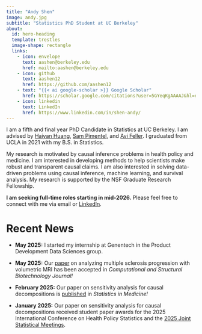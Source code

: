 ```yaml
---
title: "Andy Shen"
image: andy.jpg
subtitle: "Statistics PhD Student at UC Berkeley"
about:
  id: hero-heading
  template: trestles
  image-shape: rectangle
  links:
    - icon: envelope
      text: aashen@berkeley.edu
      href: mailto:aashen@berkeley.edu
    - icon: github
      text: aashen12
      href: https://github.com/aashen12
    - text: "{{< ai google-scholar >}} Google Scholar"
      href: https://scholar.google.com/citations?user=5GYeqKgAAAAJ&hl=en
    - icon: linkedin
      text: LinkedIn
      href: https://www.linkedin.com/in/shen-andy/
---
```


::: {#hero-heading}
I am a fifth and final year PhD Candidate in Statistics at UC Berkeley. I am advised by [Haiyan Huang](https://statistics.berkeley.edu/people/haiyan-huang), [Sam Pimentel](https://statistics.berkeley.edu/people/sam-pimentel), and [Avi Feller](https://statistics.berkeley.edu/people/avi-feller). I graduated from UCLA in 2021 with my B.S. in Statistics.

My research is motivated by causal inference problems in health policy and medicine. I am interested in developing methods to help scientists make robust and transparent causal claims. I am also interested in solving data-driven problems using causal inference, machine learning, and survival analysis. My research is supported by the NSF Graduate Research Fellowship. 

<!-- Most of my work is collaborative. I am grateful to be working alongside scientists and clinicians from Genentech, Kaiser Permanente, and the University of Pennsylvania School of Medicine.  -->

<!-- I have spent many summers as a statistics intern at Los Alamos National Laboratory and most recently completed a biostatistics internship at Denali Therapeutics in summer 2023. **I will join Genentech as a data science intern in summer 2025.** -->

**I am seeking full-time roles starting in mid-2026.** Please feel free to connect with me via email or [LinkedIn](https://www.linkedin.com/in/shen-andy/).
:::

# Recent News

-   **May 2025:** I started my internship at Genentech in the Product Development Data Sciences group.

-   **May 2025:** Our [paper](https://www.sciencedirect.com/science/article/pii/S2001037025001667?via%3Dihub) on analyzing multiple sclerosis progression with volumetric MRI has been accepted in *Computational and Structural Biotechnology Journal!*

-   **February 2025:** Our paper on sensitivity analysis for causal decompositions is [published](https://onlinelibrary.wiley.com/doi/10.1002/sim.70010) in *Statistics in Medicine!*

-   **January 2025:** Our paper on sensitivity analysis for causal decompositions received student paper awards for the 2025 International Conference on Health Policy Statistics and the [2025 Joint Statistical Meetings](https://community.amstat.org/mhs/awards/studentpapercompetition).

```{=html}
<script src="https://cdn.counter.dev/script.js" data-id="fdcc1b2d-f51b-4eee-9400-5bac1da14f97" data-utcoffset="-7"></script>
```


